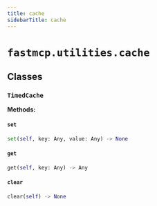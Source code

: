 ```yaml
---
title: cache
sidebarTitle: cache
---
```


# `fastmcp.utilities.cache`

## Classes

### `TimedCache`

**Methods:**

#### `set`

```python
set(self, key: Any, value: Any) -> None
```

#### `get`

```python
get(self, key: Any) -> Any
```

#### `clear`

```python
clear(self) -> None
```
